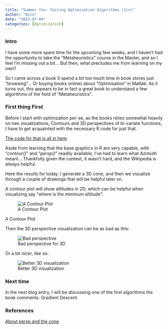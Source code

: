 ```yaml
---
title: "Summer fun: Testing Optimization Algorithms (1/n)"
author: "Nico"
date: "2023-07-09"
categories: [Optimization]
---
```


### Intro

I have some more spare time for the upcoming few weeks, and I haven’t had the opportunity to take the “Metaheuristics” course in the Master, and so I feel I’m missing out a bit… But then, what precludes me from learning on my own?

So I came across a book (I spend a bit too much time in book stores just “browsing”… Or buying books online) about “Optimisation” in Matlab. As it turns out, this appears to be in fact a great book to understand a few algorithms of the field of “Metaheuristics”.

### First thing First

Before I start with optimization per-se, as the books relies somewhat heavily on two visualizations, Contours and 3D perspectives of bi-variate functions, I have to get acquainted with the necessary R code for just that.

[The code for that is all in here](https://github.com/kaizen-R/R/blob/master/Sample/OR/MetaHeuristics/3d_vis_test_v001.R).

Aside from learning that the base graphics in R are very capable, with “*contour()*” and “*persp()*” readily available, I’ve had to learn what Azimuth meant… Thankfully given the context, it wasn’t hard, and the Wikipedia is always helpful.

Here the results for today. I generate a 3D cone, and then we visualize through a couple of drawings that will be helpful later on.

A contour plot will show altitudes in 2D, which can be helpful when visualizing say “where is the minimum altitude”:

![A Contour Plot](a_contour_plot-300x195.png){alt="A Contour Plot"}

A Contour Plot

Then the 3D perspective visualization can be as bad as this:

![Bad perspective for 3D](bad_perspective_3d-300x300.png){alt="Bad perspective"}

Or a bit nicer, like so:

![Better 3D visualization](simple_cone_3d-300x241.png){alt="Better 3D visualization"}

### Next time

In the next blog entry, I will be discussing one of the first algorithms the book comments: Gradient Descent.

### References

[About persp and the cone](https://www.geeksforgeeks.org/creating-3d-plots-in-r-programming-persp-function/amp/)
